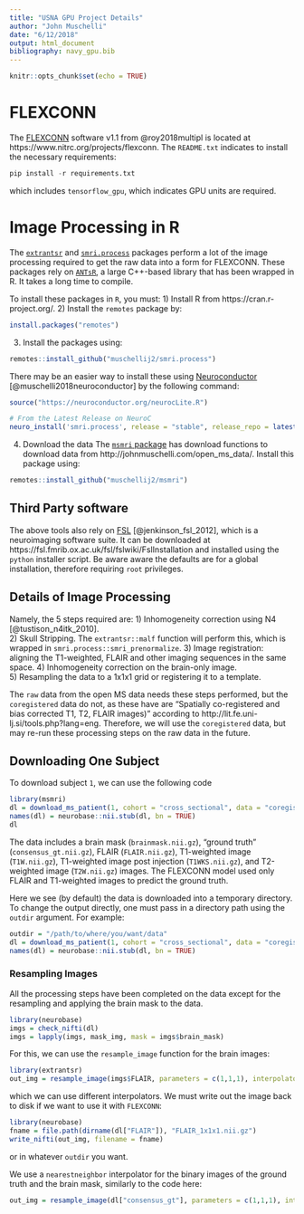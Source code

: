 ```yaml
---
title: "USNA GPU Project Details"
author: "John Muschelli"
date: "6/12/2018"
output: html_document
bibliography: navy_gpu.bib
---
```


```r
knitr::opts_chunk$set(echo = TRUE)
```

# FLEXCONN
The [FLEXCONN](https://www.nitrc.org/projects/flexconn) software v1.1 from  @roy2018multipl is located at https://www.nitrc.org/projects/flexconn.  The `README.txt` indicates to install the necessary requirements:

```python
pip install -r requirements.txt
```
which includes `tensorflow_gpu`, which indicates GPU units are required. 

# Image Processing in R

The [`extrantsr`](https://github.com/muschellij2/extrantsr) and [`smri.process`](https://github.com/muschellij2/smri.process) packages perform a lot of the image processing required to get the raw data into a form for FLEXCONN.  These packages rely on [`ANTsR`](https://github.com/ANTsX/ANTsR), a large C++-based library that has been wrapped in R.  It takes a long time to compile.

To install these packages in `R`, you must:
1) Install R from https://cran.r-project.org/.
2) Install the `remotes` package by:
```r
install.packages("remotes")
```
3) Install the packages using:
```r
remotes::install_github("muschellij2/smri.process")
```

There may be an easier way to install these using [Neuroconductor](https://neuroconductor.org/) [@muschelli2018neuroconductor] by the following command:

```r
source("https://neuroconductor.org/neurocLite.R")

# From the Latest Release on NeuroC
neuro_install('smri.process', release = "stable", release_repo = latest_neuroc_release(release = "stable")) 
```
4) Download the data
The [`msmri` package](https://github.com/muschellij2/msmri) has download functions to download data from http://johnmuschelli.com/open_ms_data/.  Install this package using:
```r
remotes::install_github("muschellij2/msmri")
```


## Third Party software

The above tools also rely on [FSL](https://fsl.fmrib.ox.ac.uk/fsl/fslwiki) [@jenkinson_fsl_2012], which is a neuroimaging software suite.  It can be downloaded at https://fsl.fmrib.ox.ac.uk/fsl/fslwiki/FslInstallation and installed using the `python` installer script.  Be aware aware the defaults are for a global installation, therefore requiring `root` privileges.

## Details of Image Processing

Namely, the 5 steps required are:
1) Inhomogeneity correction using N4 [@tustison_n4itk_2010].  
2) Skull Stripping.  The `extrantsr::malf` function will perform this, which is wrapped in `smri.process::smri_prenormalize`.
3) Image registration: aligning the T1-weighted, FLAIR and other imaging sequences in the same space.
4) Inhomogeneity correction on the brain-only image.  
5) Resampling the data to a 1x1x1 grid or registering it to a template.

The `raw` data from the open MS data needs these steps performed, but the 
`coregistered` data do not, as these have are "Spatially co-registered and bias corrected T1, T2, FLAIR images)" according to http://lit.fe.uni-lj.si/tools.php?lang=eng.  Therefore, we will use the `coregistered` data, but may re-run these processing steps on the raw data in the future.


## Downloading One Subject

To download subject `1`, we can use the following code
```r
library(msmri)
dl = download_ms_patient(1, cohort = "cross_sectional", data = "coregistered")
names(dl) = neurobase::nii.stub(dl, bn = TRUE)
dl
```

The data includes a brain mask (`brainmask.nii.gz`), "ground truth" (`consensus_gt.nii.gz`), FLAIR (`FLAIR.nii.gz`), T1-weighted image (`T1W.nii.gz`), T1-weighted image post injection (`T1WKS.nii.gz`), and T2-weighted image (`T2W.nii.gz`) images.  The FLEXCONN model used only FLAIR and T1-weighted images to predict the ground truth.


Here we see (by default) the data is downloaded into a temporary directory.  To change the output directly, one must pass in a directory path using the `outdir` argument.  For example:
```r
outdir = "/path/to/where/you/want/data"
dl = download_ms_patient(1, cohort = "cross_sectional", data = "coregistered", outdir = outdir)
names(dl) = neurobase::nii.stub(dl, bn = TRUE)
```

### Resampling Images
All the processing steps have been completed on the data except for the resampling and applying the brain mask to the data.  

```r
library(neurobase)
imgs = check_nifti(dl)
imgs = lapply(imgs, mask_img, mask = imgs$brain_mask)
```


For this, we can use the `resample_image` function for the brain images:

```r
library(extrantsr)
out_img = resample_image(imgs$FLAIR, parameters = c(1,1,1), interpolator = "linear")
```

which we can use different interpolators.  We must write out the image back to disk if we want to use it with `FLEXCONN`:

```r
library(neurobase)
fname = file.path(dirname(dl["FLAIR"]), "FLAIR_1x1x1.nii.gz")
write_nifti(out_img, filename = fname)
```
or in whatever `outdir` you want.

We use a `nearestneighbor` interpolator for the binary images of the ground truth and the brain mask, similarly to the code here:

```r
out_img = resample_image(dl["consensus_gt"], parameters = c(1,1,1), interpolator = "nearestneighbor")
```

